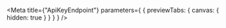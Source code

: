 
<Meta
  title={"ApiKeyEndpoint"}
  parameters={
    {
      previewTabs: {
        canvas: {
          hidden: true
        }
      }
    }
  }
/>

<ApiKeyEndpointRootIndex />
